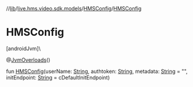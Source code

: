 //[lib](/api-reference/android/v2/home/content)/[live.hms.video.sdk.models](../index)/[HMSConfig](index)/[HMSConfig](-h-m-s-config)

# HMSConfig

[androidJvm]\

@[JvmOverloads](https://kotlinlang.org/api/latest/jvm/stdlib/kotlin.jvm/-jvm-overloads/index.html)()

fun [HMSConfig](-h-m-s-config)(userName: [String](https://kotlinlang.org/api/latest/jvm/stdlib/kotlin/-string/index.html), authtoken: [String](https://kotlinlang.org/api/latest/jvm/stdlib/kotlin/-string/index.html), metadata: [String](https://kotlinlang.org/api/latest/jvm/stdlib/kotlin/-string/index.html) = "", initEndpoint: [String](https://kotlinlang.org/api/latest/jvm/stdlib/kotlin/-string/index.html) = cDefaultInitEndpoint)
